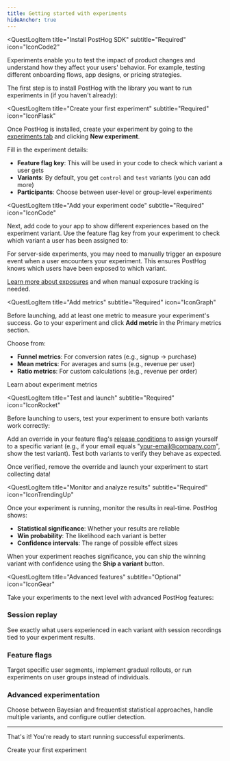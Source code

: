 ```yaml
---
title: Getting started with experiments
hideAnchor: true
---
```



<QuestLog firstSpeechBubble="Let's get started!" lastSpeechBubble="Time to start experimenting!">

<QuestLogItem 
    title="Install PostHog SDK"
    subtitle="Required"
    icon="IconCode2"
>

Experiments enable you to test the impact of product changes and understand how they affect your users' behavior. For example, testing different onboarding flows, app designs, or pricing strategies.

The first step is to install PostHog with the library you want to run experiments in (if you haven't already):

<ExperimentInstallationPlatforms />

</QuestLogItem>

<QuestLogItem 
  title="Create your first experiment"
  subtitle="Required"
  icon="IconFlask"
>

Once PostHog is installed, create your experiment by going to the [experiments tab](https://app.posthog.com/experiments) and clicking **New experiment**.

<ProductScreenshot
    imageLight="https://res.cloudinary.com/dmukukwp6/image/upload/v1716976005/posthog.com/contents/Screenshot_2024-05-29_at_10.46.15_AM.png"
    imageDark="https://res.cloudinary.com/dmukukwp6/image/upload/v1716976005/posthog.com/contents/Screenshot_2024-05-29_at_10.46.03_AM.png"
    alt="How to create an experiment in PostHog" 
    classes="rounded"
/>

Fill in the experiment details:
- **Feature flag key**: This will be used in your code to check which variant a user gets
- **Variants**: By default, you get `control` and `test` variants (you can add more)
- **Participants**: Choose between user-level or group-level experiments

</QuestLogItem>

<QuestLogItem 
  title="Add your experiment code"
  subtitle="Required"
  icon="IconCode"
>

Next, add code to your app to show different experiences based on the experiment variant. Use the feature flag key from your experiment to check which variant a user has been assigned to:

<ExperimentInstallationPlatforms urlFragment="#call-feature-flag" />

<CalloutBox icon="IconInfo" title="Server-side experiments" type="info">

For server-side experiments, you may need to manually trigger an exposure event when a user encounters your experiment. This ensures PostHog knows which users have been exposed to which variant. 

[Learn more about exposures](/docs/experiments/exposures) and when manual exposure tracking is needed.

</CalloutBox>

</QuestLogItem>

<QuestLogItem 
  title="Add metrics"
  subtitle="Required"
  icon="IconGraph"
>

Before launching, add at least one metric to measure your experiment's success. Go to your experiment and click **Add metric** in the Primary metrics section.

Choose from:
- **Funnel metrics**: For conversion rates (e.g., signup → purchase)
- **Mean metrics**: For averages and sums (e.g., revenue per user)  
- **Ratio metrics**: For custom calculations (e.g., revenue per order)

<ProductScreenshot
    imageLight="https://res.cloudinary.com/dmukukwp6/image/upload/Clean_Shot_2025_01_14_at_10_17_53_2x_928092c2ee.png"
    imageDark="https://res.cloudinary.com/dmukukwp6/image/upload/Clean_Shot_2025_01_14_at_10_17_22_2x_e0b179b143.png"
    alt="Primary metrics in PostHog experiments"
    classes="rounded"
/>

<CallToAction type="primary" to="/docs/experiments/metrics">
  Learn about experiment metrics
</CallToAction>

</QuestLogItem>

<QuestLogItem 
  title="Test and launch"
  subtitle="Required"
  icon="IconRocket"
>

Before launching to users, test your experiment to ensure both variants work correctly:

Add an override in your feature flag's [release conditions](/docs/feature-flags/creating-feature-flags#release-conditions) to assign yourself to a specific variant (e.g., if your email equals "your-email@company.com", show the test variant). Test both variants to verify they behave as expected.

Once verified, remove the override and launch your experiment to start collecting data!

</QuestLogItem>

<QuestLogItem 
  title="Monitor and analyze results"
  subtitle="Required"
  icon="IconTrendingUp"
>

Once your experiment is running, monitor the results in real-time. PostHog shows:

- **Statistical significance**: Whether your results are reliable
- **Win probability**: The likelihood each variant is better
- **Confidence intervals**: The range of possible effect sizes

<ProductScreenshot
  imageLight="https://res.cloudinary.com/dmukukwp6/image/upload/Clean_Shot_2025_01_22_at_10_05_11_2f5017a50c.png"
  imageDark="https://res.cloudinary.com/dmukukwp6/image/upload/Clean_Shot_2025_01_22_at_10_05_31_0e81dd9c8e.png"
  alt="Viewing experiment results"
  classes="rounded"
/>

When your experiment reaches significance, you can ship the winning variant with confidence using the **Ship a variant** button.

</QuestLogItem>

<QuestLogItem 
  title="Advanced features"
  subtitle="Optional"
  icon="IconGear"
>

Take your experiments to the next level with advanced PostHog features:

### <IconRewindPlay className="text-yellow w-7 -mt-1 inline-block"/> Session replay  
See exactly what users experienced in each variant with session recordings tied to your experiment results.

### <IconToggle className="text-seagreen w-7 -mt-1 inline-block"/> Feature flags
Target specific user segments, implement gradual rollouts, or run experiments on user groups instead of individuals.

### <IconFlask className="text-red w-7 -mt-1 inline-block"/> Advanced experimentation
Choose between Bayesian and frequentist statistical approaches, handle multiple variants, and configure outlier detection.

---

That's it! You're ready to start running successful experiments.

<CallToAction type="primary" to="https://app.posthog.com/experiments">
  Create your first experiment
</CallToAction>

</QuestLogItem>

</QuestLog>